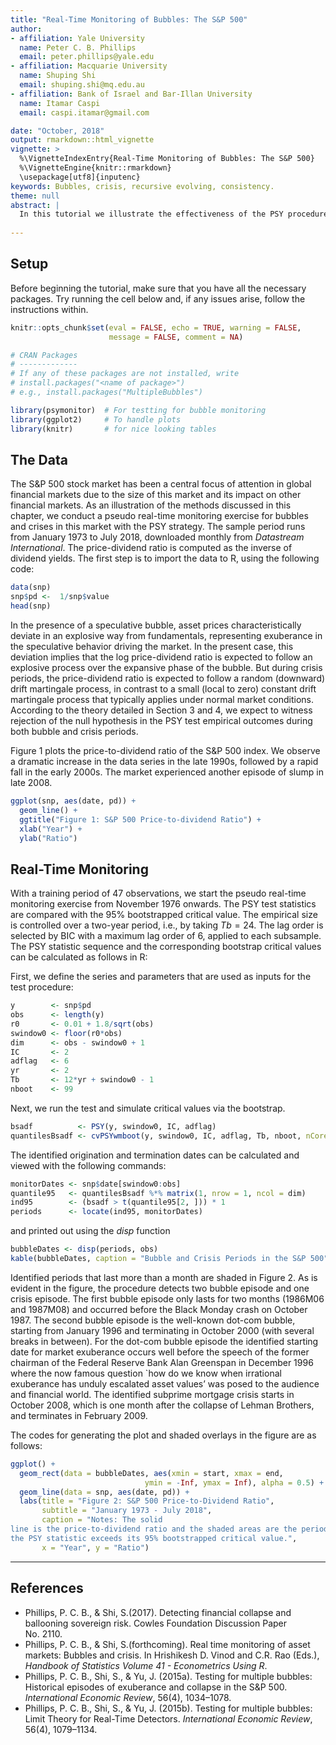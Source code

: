 ```yaml
---
title: "Real-Time Monitoring of Bubbles: The S&P 500"
author:
- affiliation: Yale University
  name: Peter C. B. Phillips
  email: peter.phillips@yale.edu
- affiliation: Macquarie University
  name: Shuping Shi
  email: shuping.shi@mq.edu.au
- affiliation: Bank of Israel and Bar-Illan University
  name: Itamar Caspi  
  email: caspi.itamar@gmail.com

date: "October, 2018"
output: rmarkdown::html_vignette
vignette: >
  %\VignetteIndexEntry{Real-Time Monitoring of Bubbles: The S&P 500}
  %\VignetteEngine{knitr::rmarkdown}
  \usepackage[utf8]{inputenc}
keywords: Bubbles, crisis, recursive evolving, consistency.
theme: null
abstract: |
  In this tutorial we illustrate the effectiveness of the PSY procedure in                  detecting bubbles with an applications to the S&P 500 financial market using R            and the *psymonitor* package.
    
---
```


## Setup

Before beginning the tutorial, make sure that you have all the necessary packages. Try running the cell below and, if any issues arise, follow the instructions within.


```r
knitr::opts_chunk$set(eval = FALSE, echo = TRUE, warning = FALSE,
                      message = FALSE, comment = NA)

# CRAN Packages 
# -------------
# If any of these packages are not installed, write
# install.packages("<name of package>")
# e.g., install.packages("MultipleBubbles")

library(psymonitor)  # For testting for bubble monitoring
library(ggplot2)     # To handle plots
library(knitr)       # for nice looking tables

```

## The Data

The S&P 500 stock market has been a central focus of attention in global
financial markets due to the size of this market and its impact on other
financial markets. As an illustration of the methods discussed in this chapter,
we conduct a pseudo real-time monitoring exercise for bubbles and crises in
this market with the PSY strategy. The sample period runs from January
1973 to July 2018, downloaded monthly from *Datastream International*. The
price-dividend ratio is computed as the inverse of dividend yields. The
first step is to import the data to R, using the following code:

```r
data(snp)
snp$pd <-  1/snp$value
head(snp)
```

In the presence of a speculative bubble, asset prices characteristically deviate
in an explosive way from fundamentals, representing exuberance in the
speculative behavior driving the market. In the present case, this deviation
implies that the log price-dividend ratio is expected to follow an explosive
process over the expansive phase of the bubble. But during crisis periods, the
price-dividend ratio is expected to follow a random (downward) drift martingale
process, in contrast to a small (local to zero) constant drift martingale
process that typically applies under normal market conditions. According to
the theory detailed in Section 3 and 4, we expect to witness rejection of the
null hypothesis in the PSY test empirical outcomes during both bubble and
crisis periods.

Figure 1 plots the price-to-dividend ratio of the S&P 500 index. We
observe a dramatic increase in the data series in the late 1990s, followed
by a rapid fall in the early 2000s. The market experienced another episode
of slump in late 2008.

```r
ggplot(snp, aes(date, pd)) +
  geom_line() +
  ggtitle("Figure 1: S&P 500 Price-to-dividend Ratio") +
  xlab("Year") +
  ylab("Ratio")
```

## Real-Time Monitoring

With a training period of 47 observations, we start the pseudo real-time monitoring exercise from November 1976 onwards. The PSY test statistics are compared with the 95% bootstrapped critical value. The empirical size is controlled over a two-year period, i.e., by taking $Tb = 24$. The lag order is selected by BIC with a maximum lag order of 6, applied to each subsample. The PSY statistic sequence and the corresponding bootstrap critical values can be calculated as follows in R:

First, we define the series and parameters that are used as inputs for the test procedure:

```r
y        <- snp$pd
obs      <- length(y)
r0       <- 0.01 + 1.8/sqrt(obs)
swindow0 <- floor(r0*obs)
dim      <- obs - swindow0 + 1
IC       <- 2
adflag   <- 6
yr       <- 2
Tb       <- 12*yr + swindow0 - 1
nboot    <- 99
```

Next, we run the test and simulate critical values via the bootstrap.

```r
bsadf          <- PSY(y, swindow0, IC, adflag)
quantilesBsadf <- cvPSYwmboot(y, swindow0, IC, adflag, Tb, nboot, nCores = 2) #Note that the number of cores is arbitrarily set to 2.
```

The identified origination and termination dates can be calculated and
viewed with the following commands:

```r
monitorDates <- snp$date[swindow0:obs]
quantile95   <- quantilesBsadf %*% matrix(1, nrow = 1, ncol = dim)
ind95        <- (bsadf > t(quantile95[2, ])) * 1
periods      <- locate(ind95, monitorDates)
```

and printed out using the *disp* function

```r
bubbleDates <- disp(periods, obs)
kable(bubbleDates, caption = "Bubble and Crisis Periods in the S&P 500")
```

Identified periods that last more than a month are shaded in Figure 2. As is evident in the figure, the procedure detects two bubble episode and one crisis episode. The
first bubble episode only lasts for two months (1986M06 and 1987M08)
and occurred before the Black Monday crash on October 1987. The second
bubble episode is the well-known dot-com bubble, starting from January 1996
and terminating in October 2000 (with several breaks in between). For the
dot-com bubble episode the identified starting date for market exuberance
occurs well before the speech of the former chairman of the Federal Reserve
Bank Alan Greenspan in December 1996 where the now famous question `how
do we know when irrational exuberance has unduly escalated asset values'
was posed to the audience and financial world. The identified subprime
mortgage crisis starts in October 2008, which is one month after the collapse
of Lehman Brothers, and terminates in February 2009.


The codes for generating the plot and shaded overlays in the figure are
as follows:

```r

ggplot() + 
  geom_rect(data = bubbleDates, aes(xmin = start, xmax = end, 
                              ymin = -Inf, ymax = Inf), alpha = 0.5) + 
  geom_line(data = snp, aes(date, pd)) +
  labs(title = "Figure 2: S&P 500 Price-to-Dividend Ratio",
       subtitle = "January 1973 - July 2018",
       caption = "Notes: The solid
line is the price-to-dividend ratio and the shaded areas are the periods where
the PSY statistic exceeds its 95% bootstrapped critical value.", 
       x = "Year", y = "Ratio") 
```

---

## References
  * Phillips, P. C. B., & Shi, S.(2017). Detecting financial collapse and ballooning sovereign risk. Cowles Foundation Discussion Paper No. 2110.
  * Phillips, P. C. B., & Shi, S.(forthcoming). Real time monitoring of asset markets: Bubbles and crisis. In Hrishikesh D. Vinod and C.R. Rao (Eds.), *Handbook of Statistics Volume 41 - Econometrics Using R*.
  * Phillips, P. C. B., Shi, S., & Yu, J. (2015a).  Testing for multiple bubbles: Historical episodes of exuberance and collapse in the S&P 500. *International Economic Review*, 56(4), 1034--1078.
  * Phillips, P. C. B., Shi, S., & Yu, J. (2015b). Testing for multiple bubbles: Limit Theory for Real-Time Detectors. *International Economic Review*, 56(4), 1079--1134.
